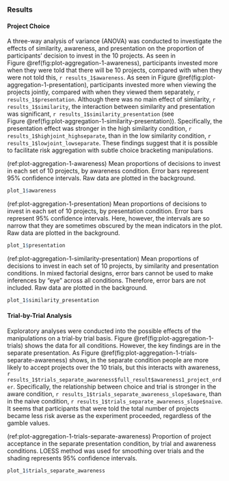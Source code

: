 ### Results {#results-aggregation-1}

#### Project Choice

A three-way analysis of variance (ANOVA) was conducted to investigate the
effects of similarity, awareness, and presentation on the proportion of
participants' decision to invest in the 10 projects. As seen in
Figure \@ref(fig:plot-aggregation-1-awareness), participants invested more when
they were told that there will be 10 projects, compared with when they were not
told this, `r results_1$awareness`. As seen in
Figure \@ref(fig:plot-aggregation-1-presentation), participants invested more
when viewing the projects jointly, compared with when they viewed them separately,
`r results_1$presentation`. Although there was no main effect of
similarity, `r results_1$similarity`, the interaction between
similarity and presentation was significant,
`r results_1$similarity_presentation` (see
Figure \@ref(fig:plot-aggregation-1-similarity-presentation)). Specifically, the
presentation effect was stronger in the high similarity condition,
`r results_1$highjoint_highseparate`, than in the low similarity
condition, `r results_1$lowjoint_lowseparate`. These findings
suggest that it is possible to facilitate risk aggregation with subtle choice
bracketing manipulations.

(ref:plot-aggregation-1-awareness) Mean proportions of decisions to invest in each set of 10 projects, by awareness condition. Error bars represent 95% confidence intervals. Raw data are plotted in the background.

```r
plot_1$awareness
```

(ref:plot-aggregation-1-presentation) Mean proportions of decisions to invest in each set of 10 projects, by presentation condition. Error bars represent 95% confidence intervals. Here, however, the intervals are so narrow that they are sometimes obscured by the mean indicators in the plot. Raw data are plotted in the background.

```r
plot_1$presentation
```

(ref:plot-aggregation-1-similarity-presentation) Mean proportions of decisions to invest in each set of 10 projects, by similarity and presentation conditions. In mixed factorial designs, error bars cannot be used to make inferences by "eye" across all conditions. Therefore, error bars are not included. Raw data are plotted in the background.

```r
plot_1$similarity_presentation
```

#### Trial-by-Trial Analysis

Exploratory analyses were conducted into the possible effects of the
manipulations on a trial-by trial basis.
Figure \@ref(fig:plot-aggregation-1-trials) shows the data for all conditions.
However, the key findings are in the separate presentation. As
Figure \@ref(fig:plot-aggregation-1-trials-separate-awareness) shows, in the
separate condition people are more likely to accept projects over the 10 trials,
but this interacts with awareness,
`r results_1$trials_separate_awareness$full_result$awareness1_project_order`.
Specifically, the relationship between choice and trial is stronger in the aware
condition,
`r results_1$trials_separate_awareness_slope$aware`, than in the
naive condition,
`r results_1$trials_separate_awareness_slope$naive`. It seems that
participants that were told the total number of projects became less risk averse
as the experiment proceeded, regardless of the gamble values.

(ref:plot-aggregation-1-trials-separate-awareness) Proportion of project acceptance in the separate presentation condition, by trial and awareness conditions. LOESS method was used for smoothing over trials and the shading represents 95% confidence intervals.

```r
plot_1$trials_separate_awareness
```
